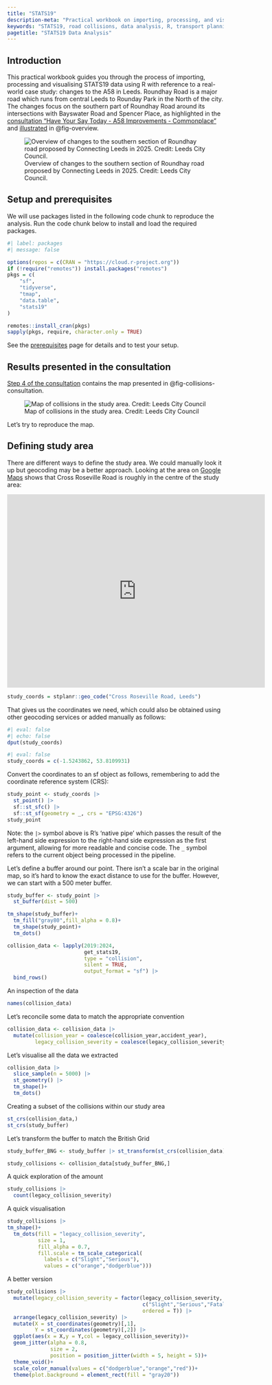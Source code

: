```yaml
---
title: "STATS19"
description-meta: "Practical workbook on importing, processing, and visualizing STATS19 road traffic collision data using R, with a case study on the A58 in Leeds."
keywords: "STATS19, road collisions, data analysis, R, transport planning, Leeds"
pagetitle: "STATS19 Data Analysis"
---
```


<!-- https://a58improvements.commonplace.is/ -->

## Introduction

This practical workbook guides you through the process of importing, processing and visualising STATS19 data using R with reference to a real-world case study: changes to the A58 in Leeds.
Roundhay Road is a major road which runs from central Leeds to Rounday Park in the North of the city.
The changes focus on the southern part of Roundhay Road around its intersections with Bayswater Road and Spencer Place, as highlighted in the [consultation "Have Your Say Today - A58 Improvements - Commonplace"](https://a58improvements.commonplace.is/) and [illustrated](https://a58improvements.commonplace.is/en-GB/proposals/v3/proposals-and-survey?step=step1) in @fig-overview.

![Overview of changes to the southern section of Roundhay road proposed by Connecting Leeds in 2025. Credit: Leeds City Council.](images/paste-1.png){#fig-overview}

## Setup and prerequisites

We will use packages listed in the following code chunk to reproduce the analysis.
Run the code chunk below to install and load the required packages.

```r
#| label: packages
#| message: false

options(repos = c(CRAN = "https://cloud.r-project.org"))
if (!require("remotes")) install.packages("remotes")
pkgs = c(
    "sf",
    "tidyverse",
    "tmap",
    "data.table",
    "stats19"
)

remotes::install_cran(pkgs)
sapply(pkgs, require, character.only = TRUE)
```

See the [prerequisites](prerequisites) page for details and to test your setup.

## Results presented in the consultation

[Step 4 of the consultation](https://a58improvements.commonplace.is/en-GB/proposals/v3/proposals-and-survey?step=step4) contains the map presented in @fig-collisions-consultation.

![Map of collisions in the study area. Credit: Leeds City Council](images/paste-2.png){#fig-collisions-consultation}

Let's try to reproduce the map.

## Defining study area

There are different ways to define the study area.
We could manually look it up but geocoding may be a better approach.
Looking at the area on [Google Maps](https://maps.app.goo.gl/HskRsZN4aTphrfG4A) shows that Cross Roseville Road is roughly in the centre of the study area:

<iframe src="https://www.google.com/maps/embed?pb=!1m18!1m12!1m3!1d588.9481434425684!2d-1.5250005303031762!3d53.8109745901335!2m3!1f0!2f0!3f0!3m2!1i1024!2i768!4f13.1!3m3!1m2!1s0x48795c74dde958e3%3A0xc55eec5350b1f74c!2sCross%20Roseville%20Rd%2C%20Harehills%2C%20Leeds%20LS8%205NA!5e0!3m2!1sen!2suk!4v1756659076613!5m2!1sen!2suk" width="600" height="450" style="border:0;" allowfullscreen="" loading="lazy" referrerpolicy="no-referrer-when-downgrade"></iframe>


```r
study_coords = stplanr::geo_code("Cross Roseville Road, Leeds")
```

That gives us the coordinates we need, which could also be obtained using other geocoding services or added manually as follows:

```r
#| eval: false
#| echo: false
dput(study_coords)
```

```r
#| eval: false
study_coords = c(-1.5243862, 53.8109931)
```

Convert the coordinates to an sf object as follows, remembering to add the coordinate reference system (CRS):

```r
study_point <- study_coords |>
  st_point() |>
  sf::st_sfc() |>
  sf::st_sf(geometry = _, crs = "EPSG:4326") 
study_point
```

Note: the `|>` symbol above is R's 'native pipe' which passes the result of the left-hand side expression to the right-hand side expression as the first argument, allowing for more readable and concise code.
The `_` symbol refers to the current object being processed in the pipeline.

Let's define a buffer around our point. There isn't a scale bar in the original map, so it's hard to know the exact distance to use for the buffer. However, we can start with a 500 meter buffer.

```r
study_buffer <- study_point |>
  st_buffer(dist = 500)

tm_shape(study_buffer)+
  tm_fill("gray80",fill_alpha = 0.8)+
  tm_shape(study_point)+
  tm_dots()
```

```r
collision_data <- lapply(2019:2024,
                         get_stats19,
                         type = "collision",
                         silent = TRUE,
                         output_format = "sf") |> 
  bind_rows()
```

An inspection of the data

```r
names(collision_data)
```

Let's reconcile some data to match the appropriate convention

```r
collision_data <- collision_data |> 
  mutate(collision_year = coalesce(collision_year,accident_year),
         legacy_collision_severity = coalesce(legacy_collision_severity,accident_severity))
```

Let's visualise all the data we extracted

```r
collision_data |>
  slice_sample(n = 5000) |>
  st_geometry() |> 
  tm_shape()+
  tm_dots()
```

Creating a subset of the collisions within our study area

```r
st_crs(collision_data,)
st_crs(study_buffer)
```

Let's transform the buffer to match the British Grid

```r
study_buffer_BNG <- study_buffer |> st_transform(st_crs(collision_data))
```

```r
study_collisions <- collision_data[study_buffer_BNG,]
```

A quick exploration of the amount

```r
study_collisions |>
  count(legacy_collision_severity)
```

A quick visualisation

```r
study_collisions |>
tm_shape()+
  tm_dots(fill = "legacy_collision_severity",
          size = 1,
          fill_alpha = 0.7,
          fill.scale = tm_scale_categorical(
            labels = c("Slight","Serious"),
            values = c("orange","dodgerblue")))
```

A better version

```r
study_collisions |>
  mutate(legacy_collision_severity = factor(legacy_collision_severity,
                                            c("Slight","Serious","Fatal"),
                                            ordered = T)) |>
  arrange(legacy_collision_severity) |> 
  mutate(X = st_coordinates(geometry)[,1],
         Y = st_coordinates(geometry)[,2]) |> 
  ggplot(aes(x = X,y = Y,col = legacy_collision_severity))+
  geom_jitter(alpha = 0.8,
              size = 2,
              position = position_jitter(width = 5, height = 5))+
  theme_void()+
  scale_color_manual(values = c("dodgerblue","orange","red"))+
  theme(plot.background = element_rect(fill = "gray20"))
```